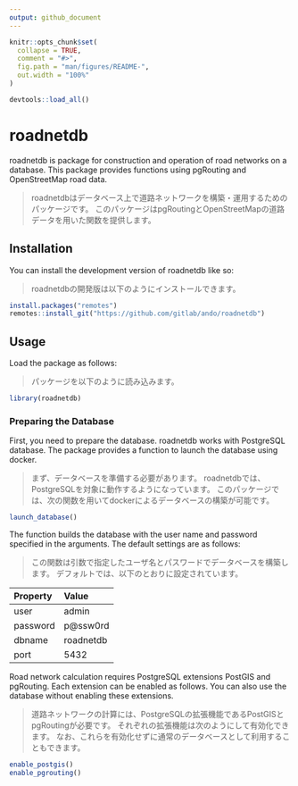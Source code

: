 ```yaml
---
output: github_document
---
```


<!-- README.md is generated from README.Rmd. Please edit that file -->

```r
knitr::opts_chunk$set(
  collapse = TRUE,
  comment = "#>",
  fig.path = "man/figures/README-",
  out.width = "100%"
)

devtools::load_all()
```

# roadnetdb

<!-- badges: start -->
<!-- badges: end -->

roadnetdb is package for construction and operation of road networks on a database. 
This package provides functions using pgRouting and OpenStreetMap road data.

> roadnetdbはデータベース上で道路ネットワークを構築・運用するためのパッケージです。
> このパッケージはpgRoutingとOpenStreetMapの道路データを用いた関数を提供します。

## Installation

You can install the development version of roadnetdb like so:

> roadnetdbの開発版は以下のようにインストールできます。

``` r
install.packages("remotes")
remotes::install_git("https://github.com/gitlab/ando/roadnetdb")
```

## Usage

Load the package as follows:

> パッケージを以下のように読み込みます。

```r
library(roadnetdb)
```

### Preparing the Database

First, you need to prepare the database.
roadnetdb works with PostgreSQL database.
The package provides a function to launch the database using docker.

> まず、データベースを準備する必要があります。
> roadnetdbでは、PostgreSQLを対象に動作するようになっています。
> このパッケージでは、次の関数を用いてdockerによるデータベースの構築が可能です。

```r
launch_database()
```

The function builds the database with the user name and password specified in the arguments.
The default settings are as follows:

> この関数は引数で指定したユーザ名とパスワードでデータベースを構築します。
> デフォルトでは、以下のとおりに設定されています。

| Property | Value     |
|:---------|:----------|
| user     | admin     |
| password | p@ssw0rd  |
| dbname   | roadnetdb |
| port     | 5432      |

Road network calculation requires PostgreSQL extensions PostGIS and pgRouting.
Each extension can be enabled as follows.
You can also use the database without enabling these extensions.

> 道路ネットワークの計算には、PostgreSQLの拡張機能であるPostGISとpgRoutingが必要です。
> それぞれの拡張機能は次のようにして有効化できます。
> なお、これらを有効化せずに通常のデータベースとして利用することもできます。


```r
enable_postgis()
enable_pgrouting()
```
